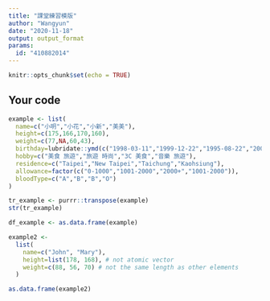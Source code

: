 ---
title: "課堂練習模版"
author: "Wangyun"
date: "2020-11-18"
output: output_format
params:
  id: "410882014"
---

```{r setup, include=FALSE}
knitr::opts_chunk$set(echo = TRUE)
```

## Your code

```{r}
example <- list(
  name=c("小明","小花","小新","美美"),
  height=c(175,166,170,160),
  weight=c(77,NA,60,43),
  birthday=lubridate::ymd(c("1998-03-11","1999-12-22","1995-08-22","2001-10-10")),
  hobby=c("美食 旅遊","旅遊 時尚","3C 美食","音樂 旅遊"),
  residence=c("Taipei","New Taipei","Taichung","Kaohsiung"),
  allowance=factor(c("0-1000","1001-2000","2000+","1001-2000")),
  bloodType=c("A","B","B","O")
)

tr_example <- purrr::transpose(example)
str(tr_example)
```
```{r}
df_example <- as.data.frame(example)
```
```{r}
example2 <- 
  list(
    name=c("John", "Mary"),
    height=list(178, 168), # not atomic vector
    weight=c(88, 56, 70) # not the same length as other elements
  )
```


```{r}
as.data.frame(example2)
```

